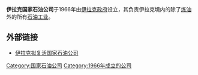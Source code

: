 '''伊拉克国家石油公司'''于1966年由[[伊拉克|伊拉克政府]]设立，其负责伊拉克境内的除了[[炼油|炼油]]外的所有[[石油工业|石油工业]]。

== 外部链接 ==
* [http://022net.com/2009/7-30/441964402851194.html 伊拉克拟复活国家石油公司]{{dead link|date=2017年11月 |bot=InternetArchiveBot |fix-attempted=yes }}

{{公司小作品}}
{{Iraq-stub}}

[[Category:国家石油公司|Category:国家石油公司]]
[[Category:1966年成立的公司|Category:1966年成立的公司]]